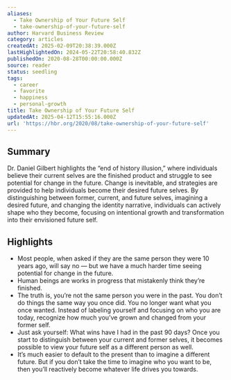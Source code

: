 ```yaml
---
aliases:
  - Take Ownership of Your Future Self
  - take-ownership-of-your-future-self
author: Harvard Business Review
category: articles
createdAt: 2025-02-09T20:38:39.000Z
lastHighlightedOn: 2024-05-22T20:58:40.832Z
publishedOn: 2020-08-28T00:00:00.000Z
source: reader
status: seedling
tags:
  - career
  - favorite
  - happiness
  - personal-growth
title: Take Ownership of Your Future Self
updatedAt: 2025-04-12T15:55:16.000Z
url: 'https://hbr.org/2020/08/take-ownership-of-your-future-self'
---
```

## Summary

Dr. Daniel Gilbert highlights the “end of history illusion,” where individuals believe their current selves are the finished product and struggle to see potential for change in the future. Change is inevitable, and strategies are provided to help individuals become their desired future selves. By distinguishing between former, current, and future selves, imagining a desired future, and changing the identity narrative, individuals can actively shape who they become, focusing on intentional growth and transformation into their envisioned future self.

## Highlights

- Most people, when asked if they are the same person they were 10 years ago, will say no — but we have a much harder time seeing potential for change in the future.
- Human beings are works in progress that mistakenly think they’re finished.
- The truth is, you’re not the same person you were in the past. You don’t do things the same way you once did. You no longer want what you once wanted. Instead of labeling yourself and focusing on who you are today, recognize how much you’ve grown and changed from your former self.
- Just ask yourself: What wins have I had in the past 90 days? Once you start to distinguish between your current and former selves, it becomes possible to view your future self as a different person as well.
- It’s much easier to default to the present than to imagine a different future. But if you don’t take the time to imagine who you want to be, then you’ll reactively become whatever life drives you towards.
